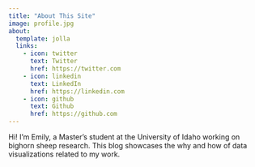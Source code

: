 ```yaml
---
title: "About This Site"
image: profile.jpg
about:
  template: jolla
  links:
    - icon: twitter
      text: Twitter
      href: https://twitter.com
    - icon: linkedin
      text: LinkedIn
      href: https://linkedin.com
    - icon: github
      text: Github
      href: https://github.com
---
```


Hi! I’m Emily, a Master's student at the University of Idaho working on bighorn sheep research. This blog showcases the why and how of data visualizations related to my work.
